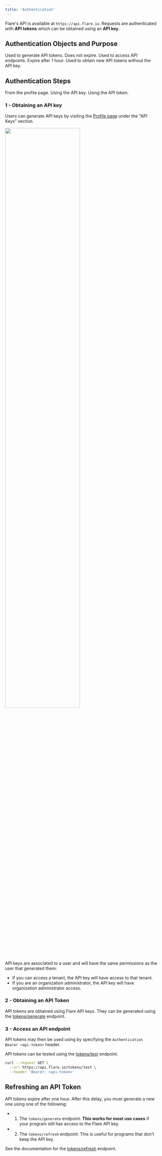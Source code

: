 ```yaml
---
title: 'Authentication'
---
```


Flare's API is available at `https://api.flare.io`.
Requests are authenticated with **API tokens** which can be obtained using an **API key**.

## Authentication Objects and Purpose

<CardGroup cols={1}>

<Card title="API Key" icon="key">
    Used to generate API tokens. Does not expire.
</Card>

<Card title="API Token" icon="file-shield">
    Used to access API endpoints. Expire after 1 hour.
</Card>

<Card title="Refresh Token" icon="arrows-rotate">
    Used to obtain new API tokens without the API key.
</Card>

</CardGroup>

## Authentication Steps

<CardGroup cols={3}>

<Card title="Obtain an API Key" icon="square-1">
    From the profile page.
</Card>

<Card title="Generate a temporary API Token" icon="square-2">
    Using the API key.
</Card>

<Card title="Access API endpoints" icon="square-3">
    Using the API token.
</Card>

</CardGroup>


### 1 - Obtaining an API key

Users can generate API keys by visiting the [Profile page](https://app.flare.io/#/profile) under the "API Keys" section.

<Frame
  caption="Sidebar -> Configure -> Profile -> API Keys (bottom)"
  className="flex justify-center"
>
  <img width="70%" src="/images/introduction/authentication/api-key-create.png" />
</Frame>

API keys are associated to a user and will have the same permissions as the user that generated them:
- If you can access a tenant, the API key will have access to that tenant.
- If you are an organization administrator, the API key will have organization administrator access.


### 2 - Obtaining an API Token

API tokens are obtained using Flare API keys. They can be generated using the [tokens/generate](/api-reference/tokens/endpoints/generate) endpoint.

### 3 - Access an API endpoint

API tokens may then be used using by specifying the `Authentication Bearer <api-token>` header.

API tokens can be tested using the [tokens/test](/api-reference/tokens/endpoints/test) endpoint.

<CodeGroup>

```bash cURL example
curl --request GET \
  --url https://api.flare.io/tokens/test \
  --header 'Bearer: <api-token>'
```

</CodeGroup>


## Refreshing an API Token

API tokens expire after one hour. After this delay, you must generate a new one using one of the following:
- 1. The `tokens/generate` endpoint: **This works for most use cases** if your program still has access to the Flare API key.
- 2. The `tokens/refresh` endpoint: This is useful for programs that don't keep the API key.

See the documentation for the [tokens/refresh](/api-reference/tokens/endpoints/refresh) endpoint.
